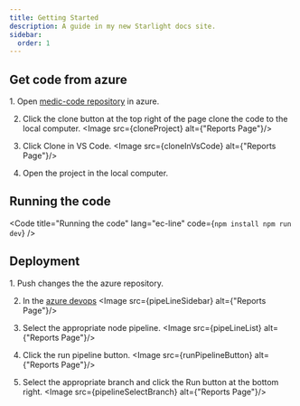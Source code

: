 ```yaml
---
title: Getting Started
description: A guide in my new Starlight docs site.
sidebar:
  order: 1
---
```



## Get code from azure

<Steps>
1.  Open <a target='_blank' href="https://dev.azure.com/even-matpash/hospital-interface/_git/medic-connect">medic-code repository</a> in azure.

2. Click the clone button at the top right of the page clone the code to the local computer. <Image src={cloneProject} alt={"Reports Page"}/>

3. Click Clone in VS Code. <Image src={cloneInVsCode} alt={"Reports Page"}/>

4. Open the project in the local computer.

</Steps>

## Running the code

<Code
  title="Running the code"
  lang="ec-line"
  code={`
npm install
npm run dev
`}
/>

## Deployment

<Steps>
1. Push changes the the azure repository.

2. In the 
<a target='_blank' href="https://dev.azure.com/even-matpash/hospital-interface">azure devops</a> <Image src={pipeLineSidebar} alt={"Reports Page"}/>

3. Select the appropriate node pipeline. <Image src={pipeLineList} alt={"Reports Page"}/>

4. Click the run pipeline button. <Image src={runPipelineButton} alt={"Reports Page"}/>

5. Select the appropriate branch and click the Run button at the bottom right. <Image src={pipelineSelectBranch} alt={"Reports Page"}/>

</Steps>
